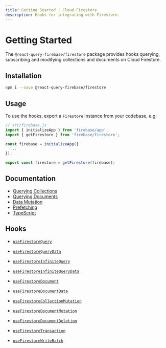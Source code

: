 ```yaml
---
title: Getting Started | Cloud Firestore
description: Hooks for integrating with Firestore.
---
```


# Getting Started

The `@react-query-firebase/firestore` package provides hooks querying,
subscribing and modifying collections and documents on Cloud Firestore.

## Installation

```bash
npm i --save @react-query-firebase/firestore
```

## Usage

To use the hooks, export a `Firestore` instance from your codebase, e.g:

```js
// src/firebase.js
import { initializeApp } from 'firebase/app';
import { getFirestore } from 'firebase/firestore';

const firebase = initializeApp({
  ...
});

export const firestore = getFirestore(firebase);
```

## Documentation

- [Querying Collections](/firestore/querying-collections)
- [Querying Documents](/firestore/querying-documents)
- [Data Mutation](/firestore/data-mutation)
- [Prefetching](/firestore/prefetching)
- [TypeScript](/firestore/typescript)

## Hooks

- [`useFirestoreQuery`](/firestore/hooks/useFirestoreQuery)
- [`useFirestoreQueryData`](/firestore/hooks/useFirestoreQueryData)

- [`useFirestoreInfiniteQuery`](/firestore/hooks/useFirestoreInfiniteQuery)
- [`useFirestoreInfiniteQueryData`](/firestore/hooks/useFirestoreInfiniteQueryData)

- [`useFirestoreDocument`](/firestore/hooks/useFirestoreDocument)
- [`useFirestoreDocumentData`](/firestore/hooks/useFirestoreDocumentData)

- [`useFirestoreCollectionMutation`](firestore/hooks/useFirestoreCollectionMutation)
- [`useFirestoreDocumentMutation`](firestore/hooks/useFirestoreDocumentMutation)
- [`useFirestoreDocumentDeletion`](firestore/hooks/useFirestoreDocumentDeletion)
- [`useFirestoreTransaction`](firestore/hooks/useFirestoreTransaction)
- [`useFirestoreWriteBatch`](firestore/hooks/useFirestoreWriteBatch)

